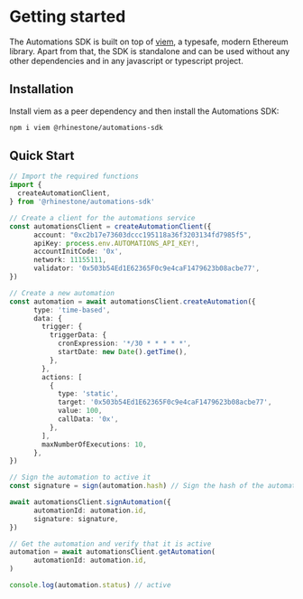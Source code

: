 # Getting started

The Automations SDK is built on top of [viem](https://viem.sh/), a typesafe, modern Ethereum library. Apart from that, the SDK is standalone and can be used without any other dependencies and in any javascript or typescript project.

## Installation

Install viem as a peer dependency and then install the Automations SDK:

```sh npm2yarn
npm i viem @rhinestone/automations-sdk
```

## Quick Start

```typescript copy
// Import the required functions
import {
  createAutomationClient,
} from '@rhinestone/automations-sdk'

// Create a client for the automations service
const automationsClient = createAutomationClient({
      account: "0xc2b17e73603dccc195118a36f3203134fd7985f5",
      apiKey: process.env.AUTOMATIONS_API_KEY!,
      accountInitCode: '0x',
      network: 11155111,
      validator: '0x503b54Ed1E62365F0c9e4caF1479623b08acbe77',
})

// Create a new automation
const automation = await automationsClient.createAutomation({
      type: 'time-based',
      data: {
        trigger: {
          triggerData: {
            cronExpression: '*/30 * * * * *',
            startDate: new Date().getTime(),
          },
        },
        actions: [
          {
            type: 'static',
            target: '0x503b54Ed1E62365F0c9e4caF1479623b08acbe77',
            value: 100,
            callData: '0x',
          },
        ],
        maxNumberOfExecutions: 10,
      },
})

// Sign the automation to active it
const signature = sign(automation.hash) // Sign the hash of the automation with the account

await automationsClient.signAutomation({
      automationId: automation.id,
      signature: signature,
})

// Get the automation and verify that it is active
automation = await automationsClient.getAutomation(
      automationId: automation.id,
)

console.log(automation.status) // active
```
